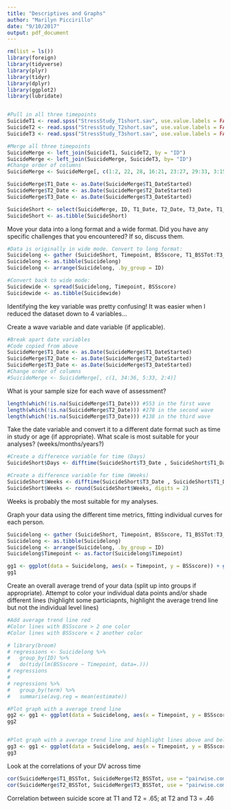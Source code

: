 ```yaml
---
title: "Descriptives and Graphs"
author: "Marilyn Piccirillo"
date: "9/10/2017"
output: pdf_document
---
```


```r
rm(list = ls())
library(foreign)
library(tidyverse)
library(plyr)
library(tidyr)
library(dplyr)
library(ggplot2)
library(lubridate)


#Pull in all three timepoints
SuicideT1 <- read.spss("StressStudy_T1short.sav", use.value.labels = FALSE, to.data.frame = TRUE)
SuicideT2 <- read.spss("StressStudy_T2short.sav", use.value.labels = FALSE, to.data.frame = TRUE)
SuicideT3 <- read.spss("StressStudy_T3short.sav", use.value.labels = FALSE, to.data.frame = TRUE)

#Merge all three timepoints
SuicideMerge <- left_join(SuicideT1, SuicideT2, by = "ID")
SuicideMerge <- left_join(SuicideMerge, SuicideT3, by= "ID")
#Change order of columns
SuicideMerge <- SuicideMerge[, c(1:2, 22, 28, 16:21, 23:27, 29:33, 3:15)]

SuicideMerge$T1_Date <- as.Date(SuicideMerge$T1_DateStarted)
SuicideMerge$T2_Date <- as.Date(SuicideMerge$T2_DateStarted)
SuicideMerge$T3_Date <- as.Date(SuicideMerge$T3_DateStarted)

SuicideShort <- select(SuicideMerge, ID, T1_Date, T2_Date, T3_Date, T1_BSSTot, T2_BSSTot, T3_BSSTot)
SuicideShort <- as.tibble(SuicideShort)
```

Move your data into a long format and a wide format. Did you have any specific challenges that you encountered? If so, discuss them.
```r
#Data is originally in wide mode. Convert to long format:
Suicidelong <- gather (SuicideShort, Timepoint, BSSscore, T1_BSSTot:T3_BSSTot)
Suicidelong <- as.tibble(Suicidelong) 
Suicidelong <- arrange(Suicidelong, .by_group = ID)

#Convert back to wide mode:
Suicidewide <- spread(Suicidelong, Timepoint, BSSscore)
Suicidewide <- as.tibble(Suicidewide)
```
Identifying the key variable was pretty confusing! It was easier when I reduced the dataset down to 4 variables...

Create a wave variable and date variable (if applicable).
```r
#Break apart date variables
#Code copied from above
SuicideMerge$T1_Date <- as.Date(SuicideMerge$T1_DateStarted)
SuicideMerge$T2_Date <- as.Date(SuicideMerge$T2_DateStarted)
SuicideMerge$T3_Date <- as.Date(SuicideMerge$T3_DateStarted)
#Change order of columns
#SuicideMerge <- SuicideMerge[, c(1, 34:36, 5:33, 2:4)]
```

What is your sample size for each wave of assessment?
```r
length(which(!is.na(SuicideMerge$T1_Date))) #553 in the first wave
length(which(!is.na(SuicideMerge$T2_Date))) #278 in the second wave
length(which(!is.na(SuicideMerge$T3_Date))) #138 in the third wave
```

Take the date variable and convert it to a different date format such as time in study or age (if appropriate). What scale is most suitable for your analyses? (weeks/months/years?)
```r
#Create a difference variable for time (Days)
SuicideShort$Days <- difftime(SuicideShort$T3_Date , SuicideShort$T1_Date , units = c("days"))

#Create a difference variable for time (Weeks)
SuicideShort$Weeks <- difftime(SuicideShort$T3_Date , SuicideShort$T1_Date , units = c("weeks"))
SuicideShort$Weeks <- round(SuicideShort$Weeks, digits = 2)
```
Weeks is probably the most suitable for my analyses.

Graph your data using the different time metrics, fitting individual curves for each person.
```r
Suicidelong <- gather (SuicideShort, Timepoint, BSSscore, T1_BSSTot:T3_BSSTot)
Suicidelong <- as.tibble(Suicidelong) 
Suicidelong <- arrange(Suicidelong, .by_group = ID)
Suicidelong$Timepoint <- as.factor(Suicidelong$Timepoint)

gg1 <- ggplot(data = Suicidelong, aes(x = Timepoint, y = BSSscore)) + geom_line(aes(colour = factor(ID))) + geom_point(aes(colour = factor(ID))) + guides(colour = FALSE) + xlab("Timepoint") + ylab("Suicide score") + ggtitle ("Suicide score x Timepoint") + theme(plot.title = element_text(hjust = 0.5))
gg1
```


Create an overall average trend of your data (split up into groups if appropriate). Attempt to color your individual data points and/or shade different lines (highlight some particiapnts, highlight the average trend line but not the individual level lines)
```r
#Add average trend line red
#Color lines with BSSscore > 2 one color
#Color lines with BSSscore < 2 another color

# library(broom)
# regressions <- Suicidelong %>%
#   group_by(ID) %>%
#   do(tidy(lm(BSSscore ~ Timepoint, data=.)))
# regressions
# 
# regressions %>%
#   group_by(term) %>%
#   summarise(avg.reg = mean(estimate))

#Plot graph with a average trend line
gg2 <- gg1 <- ggplot(data = Suicidelong, aes(x = Timepoint, y = BSSscore)) + geom_point() + geom_line(aes(group = ID)) + guides(colour = FALSE) + stat_smooth(method = "lm", color = "red", size = 2) + xlab("Timepoint") + ylab("Suicide score") + ggtitle ("Suicide score x Timepoint") + theme(plot.title = element_text(hjust = 0.5))
gg2


#Plot graph with a average trend line and highlight lines above and below BSSscore = 2
gg3 <- gg1 <- ggplot(data = Suicidelong, aes(x = Timepoint, y = BSSscore)) + geom_line(aes(group = ID, colour = ifelse(BSSscore > 2, "green", "blue"))) + geom_point() + guides(colour = FALSE) + stat_smooth(method = "lm", color = "black", size = 2) + xlab("Timepoint") + ylab("Suicide score") + ggtitle ("Suicide score x Timepoint") + theme(plot.title = element_text(hjust = 0.5))
gg3
```


Look at the correlations of your DV across time
```r
cor(SuicideMerge$T1_BSSTot, SuicideMerge$T2_BSSTot, use = "pairwise.complete.obs")
cor(SuicideMerge$T2_BSSTot, SuicideMerge$T3_BSSTot, use = "pairwise.complete.obs")
```
Correlation between suicide score at T1 and T2 = .65; at T2 and T3 = .46

